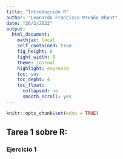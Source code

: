 ```yaml
---
title: "Introducción R"
author: "Leonardo Francisco Proaño Rhont"
date: "26/2/2022"
output: 
  html_document:
    mathjax: local
    self_contained: true
    fig_height: 6
    fight_width: 8
    theme: journal
    highlight: espresso
    toc: yes
    toc_depht: 4
    toc_float:
      collapsed: no
      smooth_scroll: yes
---
```

    
```r
knitr::opts_chunk$set(echo = TRUE)
```

## Tarea 1 sobre R:
### Ejercicio 1
